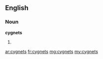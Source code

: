 ==English==

===Noun===
'''cygnets'''

# {{plural of|cygnet}}

[[ar:cygnets]]
[[fr:cygnets]]
[[mg:cygnets]]
[[my:cygnets]]